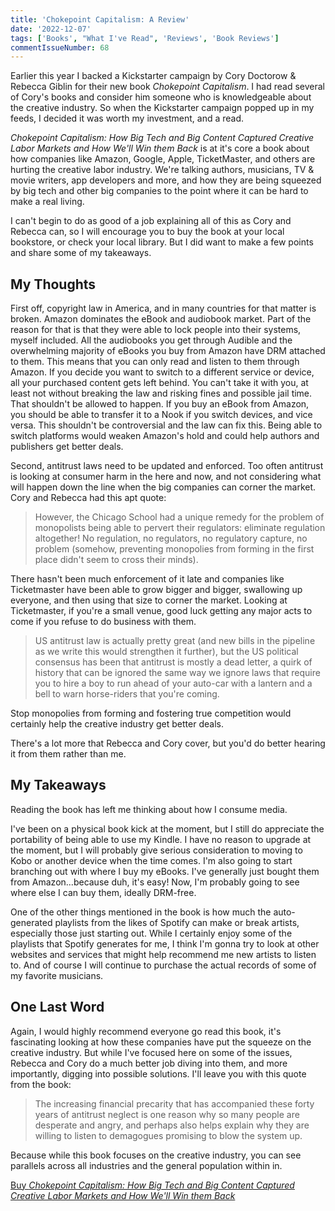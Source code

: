 ```yaml
---
title: 'Chokepoint Capitalism: A Review'
date: '2022-12-07'
tags: ['Books', "What I've Read", 'Reviews', 'Book Reviews']
commentIssueNumber: 68
---
```


Earlier this year I backed a Kickstarter campaign by Cory Doctorow & Rebecca Giblin for their new book _Chokepoint Capitalism_. I had read several of Cory's books and consider him someone who is knowledgeable about the creative industry. So when the Kickstarter campaign popped up in my feeds, I decided it was worth my investment, and a read.

<PostImage
    src="/images/posts/2022-12-07-chokepoint-capitalism-a-review/book_cover.jpg"
    alt="The cover of Chokepoint Capitalism: How Big Tech and Big Content Captured Creative Labor Markets and How We'll Win them Back by Rebecca Giblin & Cory Doctorow"
    width={295}
    height={450}
    centered
    shadowed={false}
/>

_Chokepoint Capitalism: How Big Tech and Big Content Captured Creative Labor Markets and How We'll Win them Back_ is at it's core a book about how companies like Amazon, Google, Apple, TicketMaster, and others are hurting the creative labor industry. We're talking authors, musicians, TV & movie writers, app developers and more, and how they are being squeezed by big tech and other big companies to the point where it can be hard to make a real living.

I can't begin to do as good of a job explaining all of this as Cory and Rebecca can, so I will encourage you to buy the book at your local bookstore, or check your local library. But I did want to make a few points and share some of my takeaways.

## My Thoughts

First off, copyright law in America, and in many countries for that matter is broken. Amazon dominates the eBook and audiobook market. Part of the reason for that is that they were able to lock people into their systems, myself included. All the audiobooks you get through Audible and the overwhelming majority of eBooks you buy from Amazon have DRM attached to them. This means that you can only read and listen to them through Amazon. If you decide you want to switch to a different service or device, all your purchased content gets left behind. You can't take it with you, at least not without breaking the law and risking fines and possible jail time. That shouldn't be allowed to happen. If you buy an eBook from Amazon, you should be able to transfer it to a Nook if you switch devices, and vice versa. This shouldn't be controversial and the law can fix this. Being able to switch platforms would weaken Amazon's hold and could help authors and publishers get better deals.

Second, antitrust laws need to be updated and enforced. Too often antitrust is looking at consumer harm in the here and now, and not considering what will happen down the line when the big companies can corner the market. Cory and Rebecca had this apt quote:

> However, the Chicago School had a unique remedy for the problem of monopolists being able to pervert their regulators: eliminate regulation altogether! No regulation, no regulators, no regulatory capture, no problem (somehow, preventing monopolies from forming in the first place didn't seem to cross their minds).

There hasn't been much enforcement of it late and companies like Ticketmaster have been able to grow bigger and bigger, swallowing up everyone, and then using that size to corner the market. Looking at Ticketmaster, if you're a small venue, good luck getting any major acts to come if you refuse to do business with them.

> US antitrust law is actually pretty great (and new bills in the pipeline as we write this would strengthen it further), but the US political consensus has been that antitrust is mostly a dead letter, a quirk of history that can be ignored the same way we ignore laws that require you to hire a boy to run ahead of your auto-car with a lantern and a bell to warn horse-riders that you're coming.

Stop monopolies from forming and fostering true competition would certainly help  the creative industry get better deals.

There's a lot more that Rebecca and Cory cover, but you'd do better hearing it from them rather than me.

## My Takeaways

Reading the book has left me thinking about how I consume media.

I've been on a physical book kick at the moment, but I still do appreciate the portability of being able to use my Kindle. I have no reason to upgrade at the moment, but I will probably give serious consideration to moving to Kobo or another device when the time comes. I'm also going to start branching out with where I buy my eBooks. I've generally just bought them from Amazon...because duh, it's easy! Now, I'm probably going to see where else I can buy them, ideally DRM-free.

One of the other things mentioned in the book is how much the auto-generated playlists from the likes of Spotify can make or break artists, especially those just starting out. While I certainly enjoy some of the playlists that Spotify generates for me, I think I'm gonna try to look at other websites and services that might help recommend me new artists to listen to. And of course I will continue to purchase the actual records of some of my favorite musicians.

## One Last Word

Again, I would highly recommend everyone go read this book, it's fascinating looking at how these companies have put the squeeze on the creative industry. But while I've focused here on some of the issues, Rebecca and Cory do a much better job diving into them, and more importantly, digging into possible solutions. I'll leave you with this quote from the book:

> The increasing financial precarity that has accompanied these forty years of antitrust neglect is one reason why so many people are desperate and angry, and perhaps also helps explain why they are willing to listen to demagogues promising to blow the system up.

Because while this book focuses on the creative industry, you can see parallels across all industries and the general population within in.

[Buy _Chokepoint Capitalism: How Big Tech and Big Content Captured Creative Labor Markets and How We'll Win them Back_](https://www.penguinrandomhouse.com/books/710957/chokepoint-capitalism-by-cory-doctorow-and-rebecca-giblin/9780807007068)